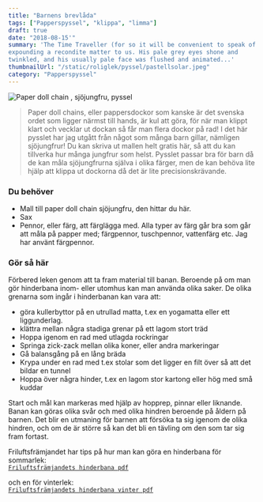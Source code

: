 ```yaml
---
title: "Barnens brevlåda"
tags: ["Papperspyssel", "klippa", "limma"]
draft: true
date: "2018-08-15'"
summary: 'The Time Traveller (for so it will be convenient to speak of him) was
expounding a recondite matter to us. His pale grey eyes shone and
twinkled, and his usually pale face was flushed and animated...'
thumbnailUrl: "/static/roliglek/pyssel/pastellsolar.jpeg"
category: "Papperspyssel"
---
```


![ Paper doll chain , sjöjungfru, pyssel](/static/roliglek/pyssel/sjojungfru04.jpeg)

> Paper doll chains, eller pappersdockor som kanske är det svenska ordet som ligger närmst till hands, är kul att göra, för när man klippt klart och vecklar ut dockan så får man flera dockor på rad! I det här pysslet har jag utgått från något som många barn gillar, nämligen sjöjungfrur! Du kan skriva ut mallen helt gratis här, så att du kan tillverka hur många jungfrur som helst. Pysslet passar bra för barn då de kan måla sjöjungfrurna själva i olika färger, men de kan behöva lite hjälp att klippa ut dockorna då det är lite precisionskrävande.

### Du behöver

- Mall till paper doll chain sjöjungfru, den hittar du här.
- Sax
- Pennor, eller färg, att färglägga med. Alla typer av färg går bra som går att måla på papper med; färgpennor, tuschpennor, vattenfärg etc. Jag har använt färgpennor.

### Gör så här

Förbered leken genom att ta fram material till banan. Beroende på om man gör hinderbana inom- eller utomhus kan man använda olika saker. De olika grenarna som ingår i hinderbanan kan vara att:

- göra kullerbyttor på en utrullad matta, t.ex en yogamatta eller ett liggunderlag.
- klättra mellan några stadiga grenar på ett lagom stort träd
- Hoppa igenom en rad med utlagda rockringar
- Springa zick-zack mellan olika koner, eller andra markeringar
- Gå balansgång på en lång bräda
- Krypa under en rad med t.ex stolar som det ligger en filt över så att det bildar en tunnel
- Hoppa över några hinder, t.ex en lagom stor kartong eller hög med små kuddar

Start och mål kan markeras med hjälp av hopprep, pinnar eller liknande. Banan kan göras olika svår och med olika hindren beroende på åldern på barnen. Det blir en utmaning för barnen att försöka ta sig igenom de olika hindren, och om de är större så kan det bli en tävling om den som tar sig fram fortast.

Friluftsfrämjandet har tips på hur man kan göra en hinderbana för sommarlek:<br />
[`Friluftsfrämjandets hinderbana pdf`](https://www.friluftsframjandet.se/contentassets/af653c3cbb8b465e87a26d87e29311e8/friluftsframjandet_skogsmulleshinderbana.pdf)

och en för vinterlek:<br />
[`Friluftsfrämjandets hinderbana vinter pdf`](https://www.friluftsframjandet.se/globalassets/ovrigt-webbinnehall/ovriga-bilder/friluftsframjandet_skogsmulleshinderbana_vinter.pdf)
